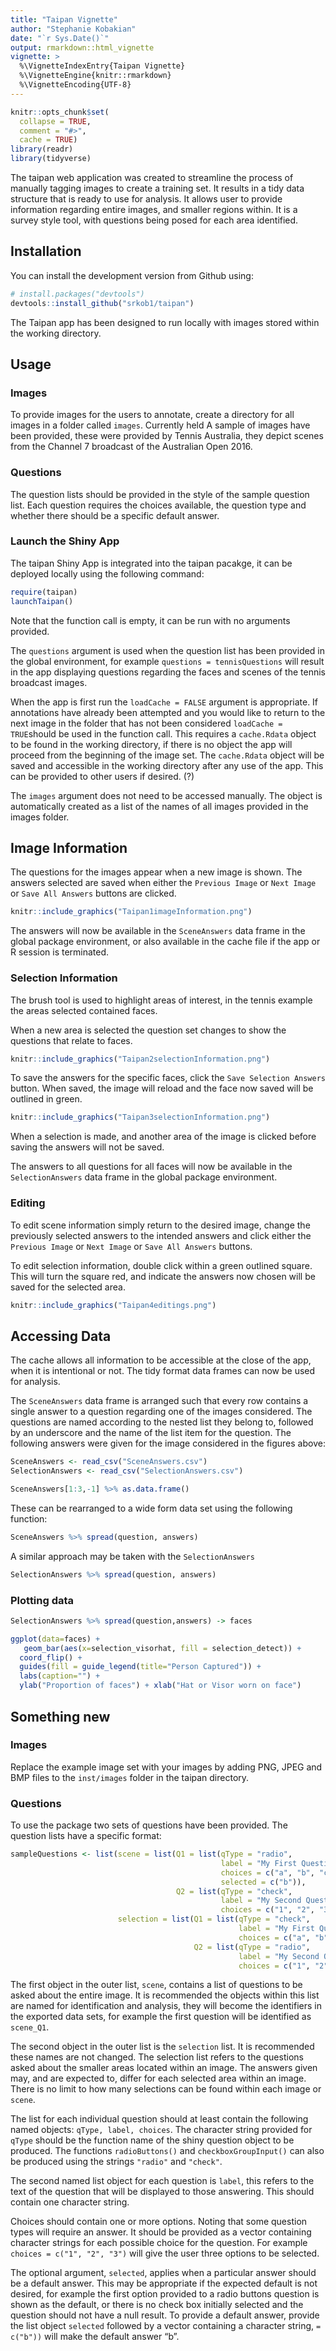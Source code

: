 ```yaml
---
title: "Taipan Vignette"
author: "Stephanie Kobakian"
date: "`r Sys.Date()`"
output: rmarkdown::html_vignette
vignette: >
  %\VignetteIndexEntry{Taipan Vignette}
  %\VignetteEngine{knitr::rmarkdown}
  %\VignetteEncoding{UTF-8}
---
```


```r
knitr::opts_chunk$set(
  collapse = TRUE,
  comment = "#>",
  cache = TRUE)
library(readr)
library(tidyverse)
```

The taipan web application was created to streamline the process of manually tagging images to create a training set. It results in a tidy data structure that is ready to use for analysis.
It allows user to provide information regarding entire images, and smaller regions within. It is a survey style tool, with questions being posed for each area identified.



## Installation

You can install the development version from Github using:

```r
# install.packages("devtools")
devtools::install_github("srkob1/taipan")
```

The Taipan app has been designed to run locally with images stored within the working directory.


## Usage


### Images
 To provide images for the users to annotate, create a directory for all images in a folder called `images`. Currently held A sample of images have been provided, these were provided by Tennis Australia, they depict scenes from the Channel 7 broadcast of the Australian Open 2016.

### Questions
 The question lists should be provided in the style of the sample question list. Each question requires the choices available, the question type and whether there should be a specific default answer.


### Launch the Shiny App

The taipan Shiny App is integrated into the taipan pacakge, it can be deployed locally using the following command:

```r
require(taipan)
launchTaipan()
```

Note that the function call is empty, it can be run with no arguments provided.

The `questions` argument is used when the question list has been provided in the global environment, for example `questions = tennisQuestions` will result in the app displaying questions regarding the faces and scenes of the tennis broadcast images.

When the app is first run the `loadCache = FALSE` argument is appropriate. If annotations have already been attempted and you would like to return to the next image in the folder that has not been considered `loadCache = TRUE`should be used in the function call.
This requires a `cache.Rdata` object to be found in the working directory, if there is no object the app will proceed from the beginning of the image set.
The `cache.Rdata` object will be saved and accessible in the working directory after any use of the app. This can be provided to other users if desired. (?)

The `images` argument does not need to be accessed manually. The object is automatically created as a list of the names of all images provided in the images folder.


## Image Information

The questions for the images appear when a new image is shown.
The answers selected are saved when either the `Previous Image` or `Next Image` or `Save All Answers` buttons are clicked.


```r
knitr::include_graphics("Taipan1imageInformation.png")

```



The answers will now be available in the `SceneAnswers` data frame in the global package environment, or also available in the cache file if the app or R session is terminated.

### Selection Information

The brush tool is used to highlight areas of interest, in the tennis example the areas selected contained faces.

When a new area is selected the question set changes to show the questions that relate to faces.


```r
knitr::include_graphics("Taipan2selectionInformation.png")

```


To save the answers for the specific faces, click the `Save Selection Answers` button.
When saved, the image will reload and the face now saved will be outlined in green. 



```r
knitr::include_graphics("Taipan3selectionInformation.png")

```



When a selection is made, and another area of the image is clicked before saving the answers will not be saved.

The answers to all questions for all faces will now be available in the `SelectionAnswers` data frame in the global package environment.

### Editing
To edit scene information simply return to the desired image, change the previously selected answers to the intended answers and click either the `Previous Image` or `Next Image` or `Save All Answers` buttons.

To edit selection information, double click within a green outlined square. This will turn the square red, and indicate the answers now chosen will be saved for the selected area.
 

```r
knitr::include_graphics("Taipan4editings.png")

```


## Accessing Data

The cache allows all information to be accessible at the close of the app, when it is intentional or not.
The tidy format data frames can now be used for analysis.

The `SceneAnswers` data frame is arranged such that every row contains a single answer to a question regarding one of the images considered.
The questions are named according to the nested list they belong to, followed by an underscore and the name of the list item for the question. The following answers were given for the image considered in the figures above:


```r
SceneAnswers <- read_csv("SceneAnswers.csv")
SelectionAnswers <- read_csv("SelectionAnswers.csv")
```

```r
SceneAnswers[1:3,-1] %>% as.data.frame()
```

These can be rearranged to a wide form data set using the following function:

```r
SceneAnswers %>% spread(question, answers)
```

A similar approach may be taken with the `SelectionAnswers`

```r
SelectionAnswers %>% spread(question, answers)
```

### Plotting data


```r
SelectionAnswers %>% spread(question,answers) -> faces

ggplot(data=faces) +
   geom_bar(aes(x=selection_visorhat, fill = selection_detect)) + 
  coord_flip() +
  guides(fill = guide_legend(title="Person Captured")) +
  labs(caption="") +
  ylab("Proportion of faces") + xlab("Hat or Visor worn on face")
```


## Something new

### Images

Replace the example image set with your images by adding PNG, JPEG and BMP files to the `inst/images` folder in the taipan directory.

### Questions

To use the package two sets of questions have been provided.
The question lists have a specific format:

```r
sampleQuestions <- list(scene = list(Q1 = list(qType = "radio",
                                               label = "My First Question",
                                               choices = c("a", "b", "c"),
                                               selected = c("b")),
                                     Q2 = list(qType = "check",
                                               label = "My Second Question",
                                               choices = c("1", "2", "3"))),
                        selection = list(Q1 = list(qType = "check",
                                                   label = "My First Question",
                                                   choices = c("a", "b", "c")),
                                         Q2 = list(qType = "radio",
                                                   label = "My Second Question",
                                                   choices = c("1", "2", "3"))))
```



The first object in the outer list, `scene`, contains a list of questions to be asked about the entire image.
It is recommended the objects within this list are named for identification and analysis, they will become the identifiers in the exported data sets, for example the first question will be identified as `scene_Q1`.

The second object in the outer list is the `selection` list. It is recommended these names are not changed. The selection list refers to the questions asked about the smaller areas located within an image. The answers given may, and are expected to, differ for each selected area within an image. There is no limit to how many selections can be found within each image or `scene`.

The list for each individual question should at least contain the following named objects: `qType, label, choices`. The character string provided for `qType` should be the function name of the shiny question object to be produced. The functions `radioButtons()` and `checkboxGroupInput()` can also be produced using the strings `"radio"` and `"check"`. 

The second named list object for each question is `label`, this refers to the text of the question that will be displayed to those answering. This should contain one character string.

Choices should contain one or more options. Noting that some question types will require an answer.
It should be provided as a vector containing character strings for each possible choice for the question. For example `choices = c("1", "2", "3")` will give the user three options to be selected.

The optional argument, `selected`, applies when a particular answer should be a default answer. This may be appropriate if the expected default is not desired, for example the first option provided to a radio buttons question is shown as the default, or there is no check box initially selected and the question should not have a null result. To provide a default answer, provide the list object `selected` followed by a vector containing a character string, `= c("b"))` will make the default answer "b".

